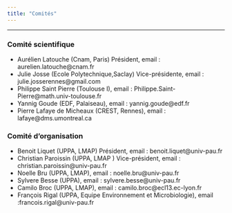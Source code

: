 ```yaml
---
title: "Comités"
---
```


***

### **Comité scientifique**

-    Aurélien Latouche (Cnam, Paris) Président, email : aurelien.latouche@cnam.fr
-    Julie Josse (Ecole Polytechnique,Saclay) Vice-présidente, email : julie.josserennes@gmail.com
-    Philippe Saint Pierre (Toulouse I), email : Philippe.Saint-Pierre@math.univ-toulouse.fr
-    Yannig Goude (EDF, Palaiseau), email : yannig.goude@edf.fr
-    Pierre Lafaye de Micheaux (CREST, Rennes), email : lafaye@dms.umontreal.ca


### **Comité d'organisation**

-    Benoit Liquet (UPPA, LMAP) Président, email : benoit.liquet@univ-pau.fr
-    Christian Paroissin (UPPA, LMAP ) Vice-président, email : christian.paroissin@univ-pau.fr
-    Noelle Bru (UPPA, LMAP), email : noelle.bru@univ-pau.fr
-    Sylvere Besse (UPPA), email : sylvere.besse@univ-pau.fr
-    Camilo Broc (UPPA, LMAP), email : camilo.broc@ecl13.ec-lyon.fr
-    François Rigal (UPPA, Equipe Environnement et Microbiologie), email :francois.rigal@univ-pau.fr
